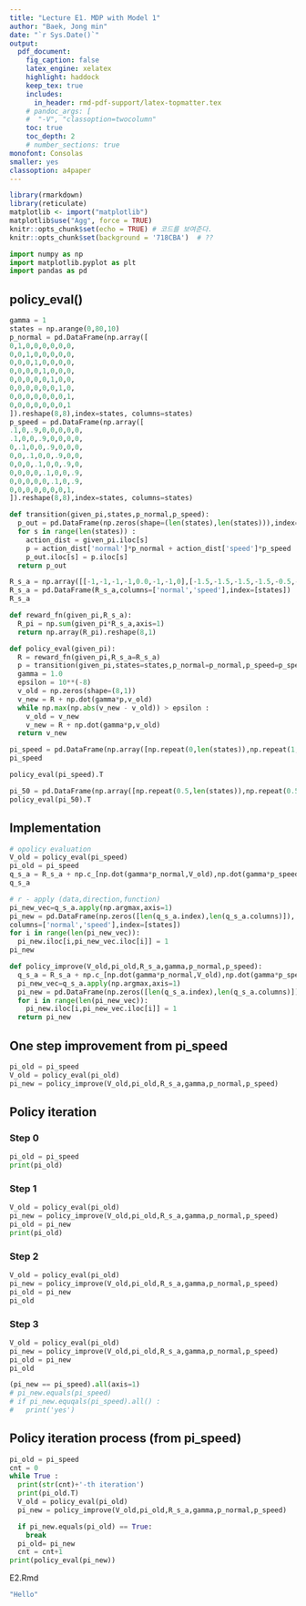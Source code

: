 ```yaml
---
title: "Lecture E1. MDP with Model 1"  
author: "Baek, Jong min"  
date: "`r Sys.Date()`"  
output:   
  pdf_document:
    fig_caption: false  
    latex_engine: xelatex
    highlight: haddock  
    keep_tex: true  
    includes:
      in_header: rmd-pdf-support/latex-topmatter.tex
    # pandoc_args: [
    #  "-V", "classoption=twocolumn"
    toc: true   
    toc_depth: 2  
    # number_sections: true  
monofont: Consolas
smaller: yes
classoption: a4paper
---
```

```r
library(rmarkdown)
library(reticulate)
matplotlib <- import("matplotlib")
matplotlib$use("Agg", force = TRUE)
knitr::opts_chunk$set(echo = TRUE) # 코드를 보여준다.
knitr::opts_chunk$set(background = '718CBA')  # ??
```

```python
import numpy as np
import matplotlib.pyplot as plt
import pandas as pd
```

\newpage
## policy_eval()

```python
gamma = 1
states = np.arange(0,80,10)
p_normal = pd.DataFrame(np.array([
0,1,0,0,0,0,0,0,
0,0,1,0,0,0,0,0,
0,0,0,1,0,0,0,0,
0,0,0,0,1,0,0,0,
0,0,0,0,0,1,0,0,
0,0,0,0,0,0,1,0,
0,0,0,0,0,0,0,1,
0,0,0,0,0,0,0,1
]).reshape(8,8),index=states, columns=states)
p_speed = pd.DataFrame(np.array([
.1,0,.9,0,0,0,0,0,
.1,0,0,.9,0,0,0,0,
0,.1,0,0,.9,0,0,0,
0,0,.1,0,0,.9,0,0,
0,0,0,.1,0,0,.9,0,
0,0,0,0,.1,0,0,.9,
0,0,0,0,0,.1,0,.9,
0,0,0,0,0,0,0,1,
]).reshape(8,8),index=states, columns=states)
```

```python
def transition(given_pi,states,p_normal,p_speed):
  p_out = pd.DataFrame(np.zeros(shape=(len(states),len(states))),index=states, columns=states)
  for s in range(len(states)) :
    action_dist = given_pi.iloc[s]
    p = action_dist['normal']*p_normal + action_dist['speed']*p_speed
    p_out.iloc[s] = p.iloc[s]
  return p_out
```

```python
R_s_a = np.array([[-1,-1,-1,-1,0.0,-1,-1,0],[-1.5,-1.5,-1.5,-1.5,-0.5,-1.5,-1.5,0]]).T
R_s_a = pd.DataFrame(R_s_a,columns=['normal','speed'],index=[states])
R_s_a
```

```python
def reward_fn(given_pi,R_s_a):
  R_pi = np.sum(given_pi*R_s_a,axis=1)
  return np.array(R_pi).reshape(8,1)
``` 

```python
def policy_eval(given_pi):
  R = reward_fn(given_pi,R_s_a=R_s_a)
  p = transition(given_pi,states=states,p_normal=p_normal,p_speed=p_speed)
  gamma = 1.0
  epsilon = 10**(-8)
  v_old = np.zeros(shape=(8,1))
  v_new = R + np.dot(gamma*p,v_old)
  while np.max(np.abs(v_new - v_old)) > epsilon :
    v_old = v_new
    v_new = R + np.dot(gamma*p,v_old)
  return v_new
```

```python
pi_speed = pd.DataFrame(np.array([np.repeat(0,len(states)),np.repeat(1,len(states))]).T,columns=['normal','speed'],index=[states])
pi_speed
```
```python
policy_eval(pi_speed).T
```
```python
pi_50 = pd.DataFrame(np.array([np.repeat(0.5,len(states)),np.repeat(0.5,len(states))]).T,columns=['normal','speed'],index=[states])
policy_eval(pi_50).T
```
\newpage
## Implementation

```python
# opolicy evaluation
V_old = policy_eval(pi_speed)
pi_old = pi_speed
q_s_a = R_s_a + np.c_[np.dot(gamma*p_normal,V_old),np.dot(gamma*p_speed,V_old)]
q_s_a
```
```python
# r - apply (data,direction,function)
pi_new_vec=q_s_a.apply(np.argmax,axis=1)
pi_new = pd.DataFrame(np.zeros([len(q_s_a.index),len(q_s_a.columns)]),
columns=['normal','speed'],index=[states])
for i in range(len(pi_new_vec)):
  pi_new.iloc[i,pi_new_vec.iloc[i]] = 1
pi_new
```

```python
def policy_improve(V_old,pi_old,R_s_a,gamma,p_normal,p_speed):
  q_s_a = R_s_a + np.c_[np.dot(gamma*p_normal,V_old),np.dot(gamma*p_speed,V_old)]
  pi_new_vec=q_s_a.apply(np.argmax,axis=1)
  pi_new = pd.DataFrame(np.zeros([len(q_s_a.index),len(q_s_a.columns)]),columns=['normal','speed'],index=[states])
  for i in range(len(pi_new_vec)):
    pi_new.iloc[i,pi_new_vec.iloc[i]] = 1
  return pi_new
```
\newpage
## One step improvement from pi_speed

```python
pi_old = pi_speed
V_old = policy_eval(pi_old)
pi_new = policy_improve(V_old,pi_old,R_s_a,gamma,p_normal,p_speed)
```


## Policy iteration

### Step 0
```python
pi_old = pi_speed
print(pi_old)
```
### Step 1
```python
V_old = policy_eval(pi_old)
pi_new = policy_improve(V_old,pi_old,R_s_a,gamma,p_normal,p_speed)
pi_old = pi_new
print(pi_old)
```

### Step 2
```python
V_old = policy_eval(pi_old)
pi_new = policy_improve(V_old,pi_old,R_s_a,gamma,p_normal,p_speed)
pi_old = pi_new
pi_old
```

### Step 3
```python
V_old = policy_eval(pi_old)
pi_new = policy_improve(V_old,pi_old,R_s_a,gamma,p_normal,p_speed)
pi_old = pi_new
pi_old
```


```python
(pi_new == pi_speed).all(axis=1)
# pi_new.equals(pi_speed)
# if pi_new.equqals(pi_speed).all() :
#   print('yes')
```
\newpage
## Policy iteration process (from pi_speed)
```python
pi_old = pi_speed
cnt = 0
while True :
  print(str(cnt)+'-th iteration')
  print(pi_old.T)
  V_old = policy_eval(pi_old)
  pi_new = policy_improve(V_old,pi_old,R_s_a,gamma,p_normal,p_speed)

  if pi_new.equals(pi_old) == True:
    break
  pi_old= pi_new
  cnt = cnt+1
print(policy_eval(pi_new))
```


\newpage
E2.Rmd
```r
"Hello"
```

